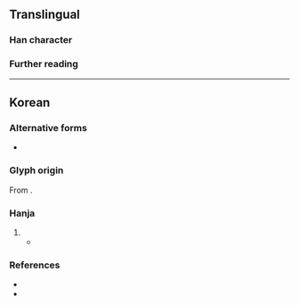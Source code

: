 {{character info}}
==Translingual==

===Han character===
{{Han char|rn=26|rad=卩|as=11|sn=13|four=84227|canj=OJSL|ids=⿱斜⿱𠃌丨}}

===Further reading===
{{Han ref|kx=0478.211|dj=0366.190|hdz=10319.061|uh=5381}}

----

==Korean==

===Alternative forms===
* {{alter|ko|⿱斜㔾}}

===Glyph origin===
{{ko-etym-gukja}} From {{Han compound|斜#Korean|⿱𠃌丨|tr1={{ko-l|사}}|t2=used as a marker in [[w:gugyeol|''gugyeol'']] to represent the final consonant {{ko-l|ㄴ}}}}.

===Hanja===
{{ko-hanja|[[땅]] [[이름]]|산}}

# {{hanja form of|산|[[placename]]}}
#* {{quote-book|ko|worklang=lzh|year=1781|author={{w2|ko|이만운 (1723년)|이만운 (李萬運)|tr=-}}|title={{lang|ko|국조진신안《國朝搢紳案》}}|text='''厁'''洞萬戶|tr={{m|ko|^'''[[산]]'''[[동]][[만]][[호]]}}|translation='''placename''' in 18th century [[Joseon]]}}

===References===
* {{R:hanjadoc|1008}}
* {{R:ko:Sinjajeon1915|gukja=1}}